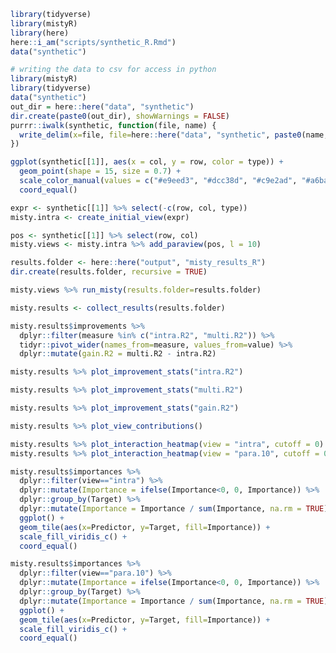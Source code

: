 
```r
library(tidyverse)
library(mistyR)
library(here)
here::i_am("scripts/synthetic_R.Rmd")
data("synthetic")
```

```r
# writing the data to csv for access in python
library(mistyR)
library(tidyverse)
data("synthetic")
out_dir = here::here("data", "synthetic")
dir.create(paste0(out_dir), showWarnings = FALSE)
purrr::iwalk(synthetic, function(file, name) {
  write_delim(x=file, file=here::here("data", "synthetic", paste0(name, ".tsv")), delim="\t")
})
```

```r
ggplot(synthetic[[1]], aes(x = col, y = row, color = type)) +
  geom_point(shape = 15, size = 0.7) +
  scale_color_manual(values = c("#e9eed3", "#dcc38d", "#c9e2ad", "#a6bab6")) +
  coord_equal()
```

```r
expr <- synthetic[[1]] %>% select(-c(row, col, type))
misty.intra <- create_initial_view(expr)

pos <- synthetic[[1]] %>% select(row, col)
misty.views <- misty.intra %>% add_paraview(pos, l = 10)

results.folder <- here::here("output", "misty_results_R")
dir.create(results.folder, recursive = TRUE)

misty.views %>% run_misty(results.folder=results.folder)

misty.results <- collect_results(results.folder)
```

```r
misty.results$improvements %>%
  dplyr::filter(measure %in% c("intra.R2", "multi.R2")) %>%
  tidyr::pivot_wider(names_from=measure, values_from=value) %>%
  dplyr::mutate(gain.R2 = multi.R2 - intra.R2)
```

```r
misty.results %>% plot_improvement_stats("intra.R2")
```

```r
misty.results %>% plot_improvement_stats("multi.R2")
```

```r
misty.results %>% plot_improvement_stats("gain.R2")
```

```r
misty.results %>% plot_view_contributions()
```

```r
misty.results %>% plot_interaction_heatmap(view = "intra", cutoff = 0)
misty.results %>% plot_interaction_heatmap(view = "para.10", cutoff = 0)
```

```r
misty.results$importances %>%
  dplyr::filter(view=="intra") %>%
  dplyr::mutate(Importance = ifelse(Importance<0, 0, Importance)) %>%
  dplyr::group_by(Target) %>%
  dplyr::mutate(Importance = Importance / sum(Importance, na.rm = TRUE)) %>%
  ggplot() +
  geom_tile(aes(x=Predictor, y=Target, fill=Importance)) +
  scale_fill_viridis_c() +
  coord_equal()

misty.results$importances %>%
  dplyr::filter(view=="para.10") %>%
  dplyr::mutate(Importance = ifelse(Importance<0, 0, Importance)) %>%
  dplyr::group_by(Target) %>%
  dplyr::mutate(Importance = Importance / sum(Importance, na.rm = TRUE)) %>%
  ggplot() +
  geom_tile(aes(x=Predictor, y=Target, fill=Importance)) +
  scale_fill_viridis_c() +
  coord_equal()
```